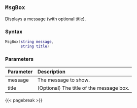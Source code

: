 ## `MsgBox`

Displays a message (with optional title).

### Syntax {-}

``` .lua
MsgBox(string message,
       string title)
```

### Parameters {-}

**Parameter** | **Description**
| :-- | :-- |
message | The message to show.
title | (Optional) The title of the message box.

{{< pagebreak >}}


